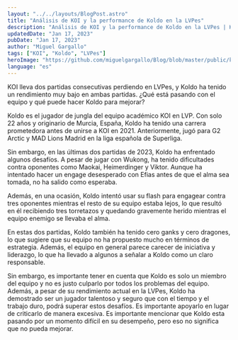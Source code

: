 ```yaml
---
layout: "../../layouts/BlogPost.astro"
title: "Análisis de KOI y la performance de Koldo en la LVPes"
description: "Análisis de KOI y la performance de Koldo en la LVPes | KOI lleva dos partidas consecutivas perdiendo en Superliga, y Koldo ha tenido un rendimiento muy bajo en ambas partidas."
updatedDate: "Jan 17, 2023"
pubDate: "Jan 17, 2023"
author: "Miguel Gargallo"
tags: ["KOI", "Koldo", "LVPes"]
heroImage: "https://github.com/miguelgargallo/Blog/blob/master/public/koldo-koi-superliga.jpg?raw=true"
language: "es"
---
```


KOI lleva dos partidas consecutivas perdiendo en LVPes, y Koldo ha tenido un rendimiento muy bajo en ambas partidas. ¿Qué está pasando con el equipo y qué puede hacer Koldo para mejorar?

Koldo es el jugador de jungla del equipo académico KOI en LVP. Con solo 22 años y originario de Murcia, España, Koldo ha tenido una carrera prometedora antes de unirse a KOI en 2021. Anteriormente, jugó para G2 Arctic y MAD Lions Madrid en la liga española de Superliga.

Sin embargo, en las últimas dos partidas de 2023, Koldo ha enfrentado algunos desafíos. A pesar de jugar con Wukong, ha tenido dificultades contra oponentes como Maokai, Heimerdinger y Viktor. Aunque ha intentado hacer un engage desesperado con Efias antes de que el alma sea tomada, no ha salido como esperaba.

Además, en una ocasión, Koldo intentó usar su flash para engagear contra tres oponentes mientras el resto de su equipo estaba lejos, lo que resultó en él recibiendo tres torretazos y quedando gravemente herido mientras el equipo enemigo se llevaba el alma.

En estas dos partidas, Koldo también ha tenido cero ganks y cero dragones, lo que sugiere que su equipo no ha propuesto mucho en términos de estrategia. Además, el equipo en general parece carecer de iniciativa y liderazgo, lo que ha llevado a algunos a señalar a Koldo como un claro responsable.

Sin embargo, es importante tener en cuenta que Koldo es solo un miembro del equipo y no es justo culparlo por todos los problemas del equipo. Además, a pesar de su rendimiento actual en la LVPes, Koldo ha demostrado ser un jugador talentoso y seguro que con el tiempo y el trabajo duro, podrá superar estos desafíos. Es importante apoyarlo en lugar de criticarlo de manera excesiva. Es importante mencionar que Koldo esta pasando por un momento difícil en su desempeño, pero eso no significa que no pueda mejorar.